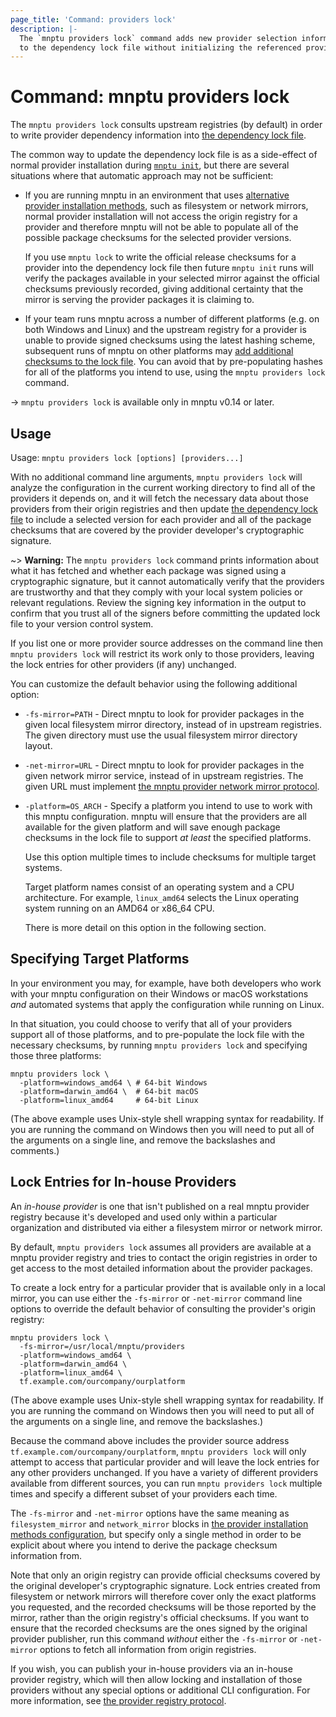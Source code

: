 ```yaml
---
page_title: 'Command: providers lock'
description: |-
  The `mnptu providers lock` command adds new provider selection information
  to the dependency lock file without initializing the referenced providers.
---
```


# Command: mnptu providers lock

The `mnptu providers lock` consults upstream registries (by default) in
order to write provider dependency information into
[the dependency lock file](/mnptu/language/files/dependency-lock).

The common way to update the dependency lock file is as a side-effect of normal
provider installation during
[`mnptu init`](/mnptu/cli/commands/init), but there are several situations where that
automatic approach may not be sufficient:

* If you are running mnptu in an environment that uses
  [alternative provider installation methods](/mnptu/cli/config/config-file#provider-installation),
  such as filesystem or network mirrors, normal provider installation will not
  access the origin registry for a provider and therefore mnptu will not
  be able to populate all of the possible package checksums for the selected
  provider versions.

  If you use `mnptu lock` to write the official release checksums for a
  provider into the dependency lock file then future `mnptu init` runs
  will verify the packages available in your selected mirror against the
  official checksums previously recorded, giving additional certainty that
  the mirror is serving the provider packages it is claiming to.

* If your team runs mnptu across a number of different platforms (e.g.
  on both Windows and Linux) and the upstream registry for a provider is unable
  to provide signed checksums using the latest hashing scheme, subsequent runs
  of mnptu on other platforms may
  [add additional checksums to the lock file](/mnptu/language/files/dependency-lock#new-provider-package-checksums).
  You can avoid that by pre-populating hashes for all of the platforms you
  intend to use, using the `mnptu providers lock` command.

-> `mnptu providers lock` is available only in mnptu v0.14 or later.

## Usage

Usage: `mnptu providers lock [options] [providers...]`

With no additional command line arguments, `mnptu providers lock` will
analyze the configuration in the current working directory to find all of
the providers it depends on, and it will fetch the necessary data about those
providers from their origin registries and then update
[the dependency lock file](/mnptu/language/files/dependency-lock) to
include a selected version for each provider and all of the package checksums
that are covered by the provider developer's cryptographic signature.

~> **Warning:** The `mnptu providers lock` command prints information
about what it has fetched and whether each package was signed using a
cryptographic signature, but it cannot automatically verify that the
providers are trustworthy and that they comply with your local system
policies or relevant regulations. Review the signing key information
in the output to confirm that you trust all of the signers before committing
the updated lock file to your version control system.

If you list one or more provider source addresses on the command line then
`mnptu providers lock` will restrict its work only to those providers,
leaving the lock entries for other providers (if any) unchanged.

You can customize the default behavior using the following additional option:

* `-fs-mirror=PATH` - Direct mnptu to look for provider packages in the
  given local filesystem mirror directory, instead of in upstream registries.
  The given directory must use the usual filesystem mirror directory layout.

* `-net-mirror=URL` - Direct mnptu to look for provider packages in the
  given network mirror service, instead of in upstream registries. The
  given URL must implement
  [the mnptu provider network mirror protocol](/mnptu/internals/provider-network-mirror-protocol).

* `-platform=OS_ARCH` - Specify a platform you intend to use to work with this
  mnptu configuration. mnptu will ensure that the providers are all
  available for the given platform and will save enough package checksums in
  the lock file to support _at least_ the specified platforms.

  Use this option multiple times to include checksums for multiple target
  systems.

  Target platform names consist of an operating system and a CPU
  architecture. For example, `linux_amd64` selects the Linux operating system
  running on an AMD64 or x86_64 CPU.

  There is more detail on this option in the following section.

## Specifying Target Platforms

In your environment you may, for example, have both developers who work with
your mnptu configuration on their Windows or macOS workstations _and_
automated systems that apply the configuration while running on Linux.

In that situation, you could choose to verify that all of your providers support
all of those platforms, and to pre-populate the lock file with the necessary
checksums, by running `mnptu providers lock` and specifying those three
platforms:

```
mnptu providers lock \
  -platform=windows_amd64 \ # 64-bit Windows
  -platform=darwin_amd64 \  # 64-bit macOS
  -platform=linux_amd64     # 64-bit Linux
```

(The above example uses Unix-style shell wrapping syntax for readability. If
you are running the command on Windows then you will need to put all of the
arguments on a single line, and remove the backslashes and comments.)

## Lock Entries for In-house Providers

An _in-house provider_ is one that isn't published on a real mnptu provider
registry because it's developed and used only within a particular organization and
distributed via either a filesystem mirror or network mirror.

By default, `mnptu providers lock` assumes all providers are available
at a mnptu provider registry and tries to contact the origin registries
in order to get access to the most detailed information about the provider
packages.

To create a lock entry for a particular provider that is available only in a
local mirror, you can use either the `-fs-mirror` or `-net-mirror` command
line options to override the default behavior of consulting the provider's
origin registry:

```
mnptu providers lock \
  -fs-mirror=/usr/local/mnptu/providers
  -platform=windows_amd64 \
  -platform=darwin_amd64 \
  -platform=linux_amd64 \
  tf.example.com/ourcompany/ourplatform
```

(The above example uses Unix-style shell wrapping syntax for readability. If
you are running the command on Windows then you will need to put all of the
arguments on a single line, and remove the backslashes.)

Because the command above includes the provider source address
`tf.example.com/ourcompany/ourplatform`, `mnptu providers lock` will only
attempt to access that particular provider and will leave the lock entries
for any other providers unchanged. If you have a variety of different providers
available from different sources, you can run `mnptu providers lock`
multiple times and specify a different subset of your providers each time.

The `-fs-mirror` and `-net-mirror` options have the same meaning as
`filesystem_mirror` and `network_mirror` blocks in
[the provider installation methods configuration](/mnptu/cli/config/config-file#provider-installation),
but specify only a single method in order to be explicit about where you
intend to derive the package checksum information from.

Note that only an origin registry can provide official checksums covered by
the original developer's cryptographic signature. Lock entries created from
filesystem or network mirrors will therefore cover only the exact platforms
you requested, and the recorded checksums will be those reported by the
mirror, rather than the origin registry's official checksums. If you want
to ensure that the recorded checksums are the ones signed by the original
provider publisher, run this command _without_ either the `-fs-mirror` or
`-net-mirror` options to fetch all information from origin registries.

If you wish, you can publish your in-house providers via an in-house provider
registry, which will then allow locking and installation of those providers
without any special options or additional CLI configuration. For more
information, see
[the provider registry protocol](/mnptu/internals/provider-registry-protocol).

